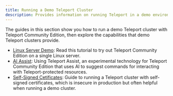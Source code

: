 ```yaml
---
title: Running a Demo Teleport Cluster
description: Provides information on running Teleport in a demo environment
---
```


The guides in this section show you how to run a demo Teleport cluster with
Teleport Community Edition, then explore the capabilities that demo Teleport
clusters provide. 

- [Linux Server Demo](./admin-guides/demos/linux-server-demo.mdx): Read this
  tutorial to try out Teleport Community Edition on a single Linux server.
- [AI Assist](./admin-guides/demos/ai-assist.mdx): Using Teleport Assist, an
  experimental technology for Teleport Community Edition that uses AI to suggest
  commands for interacting with Teleport-protected resources.
- [Self-Signed Cetificates](./admin-guides/demos/self-signed-certs.mdx): Guide
  to running a Teleport cluster with self-signed certificates, which is insecure
  in production but often helpful when running a demo cluster.
